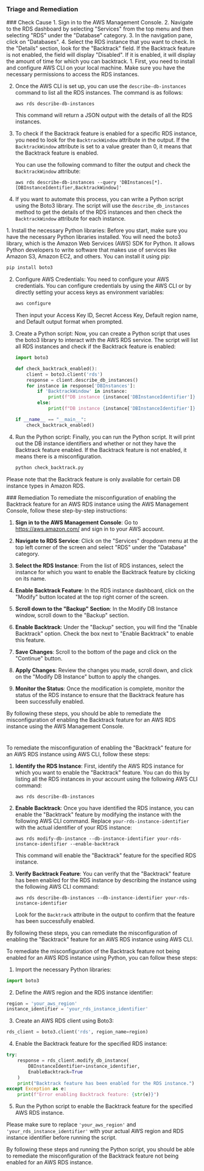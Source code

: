 
### Triage and Remediation
<Tabs>

<Tab title='Cause'>
### Check Cause
<AccordionGroup>
<Accordion title='Using Console' defaultOpen='true'>
1. Sign in to the AWS Management Console.
2. Navigate to the RDS dashboard by selecting "Services" from the top menu and then selecting "RDS" under the "Database" category.
3. In the navigation pane, click on "Databases".
4. Select the RDS instance that you want to check. In the "Details" section, look for the "Backtrack" field. If the Backtrack feature is not enabled, the field will display "Disabled". If it is enabled, it will display the amount of time for which you can backtrack.
</Accordion>

<Accordion title='Using CLI'>
1. First, you need to install and configure AWS CLI on your local machine. Make sure you have the necessary permissions to access the RDS instances.

2. Once the AWS CLI is set up, you can use the `describe-db-instances` command to list all the RDS instances. The command is as follows:

   ```
   aws rds describe-db-instances
   ```

   This command will return a JSON output with the details of all the RDS instances.

3. To check if the Backtrack feature is enabled for a specific RDS instance, you need to look for the `BacktrackWindow` attribute in the output. If the `BacktrackWindow` attribute is set to a value greater than 0, it means that the Backtrack feature is enabled.

   You can use the following command to filter the output and check the `BacktrackWindow` attribute:

   ```
   aws rds describe-db-instances --query 'DBInstances[*].[DBInstanceIdentifier,BacktrackWindow]'
   ```

4. If you want to automate this process, you can write a Python script using the Boto3 library. The script will use the `describe_db_instances` method to get the details of the RDS instances and then check the `BacktrackWindow` attribute for each instance.
</Accordion>

<Accordion title='Using Python'>
1. Install the necessary Python libraries: Before you start, make sure you have the necessary Python libraries installed. You will need the boto3 library, which is the Amazon Web Services (AWS) SDK for Python. It allows Python developers to write software that makes use of services like Amazon S3, Amazon EC2, and others. You can install it using pip:

   ```bash
   pip install boto3
   ```

2. Configure AWS Credentials: You need to configure your AWS credentials. You can configure credentials by using the AWS CLI or by directly setting your access keys as environment variables:

   ```bash
   aws configure
   ```

   Then input your Access Key ID, Secret Access Key, Default region name, and Default output format when prompted.

3. Create a Python script: Now, you can create a Python script that uses the boto3 library to interact with the AWS RDS service. The script will list all RDS instances and check if the Backtrack feature is enabled:

   ```python
   import boto3

   def check_backtrack_enabled():
       client = boto3.client('rds')
       response = client.describe_db_instances()
       for instance in response['DBInstances']:
           if 'BacktrackWindow' in instance:
               print(f"DB instance {instance['DBInstanceIdentifier']} has Backtrack enabled.")
           else:
               print(f"DB instance {instance['DBInstanceIdentifier']} does not have Backtrack enabled.")

   if __name__ == "__main__":
       check_backtrack_enabled()
   ```

4. Run the Python script: Finally, you can run the Python script. It will print out the DB instance identifiers and whether or not they have the Backtrack feature enabled. If the Backtrack feature is not enabled, it means there is a misconfiguration.

   ```bash
   python check_backtrack.py
   ```

Please note that the Backtrack feature is only available for certain DB instance types in Amazon RDS.
</Accordion>

</AccordionGroup>
</Tab>
<Tab title='Remediation'>
### Remediation

<AccordionGroup>
<Accordion title='Using Console' defaultOpen='true'>
To remediate the misconfiguration of enabling the Backtrack feature for an AWS RDS instance using the AWS Management Console, follow these step-by-step instructions:

1. **Sign in to the AWS Management Console**: Go to https://aws.amazon.com/ and sign in to your AWS account.

2. **Navigate to RDS Service**: Click on the "Services" dropdown menu at the top left corner of the screen and select "RDS" under the "Database" category.

3. **Select the RDS Instance**: From the list of RDS instances, select the instance for which you want to enable the Backtrack feature by clicking on its name.

4. **Enable Backtrack Feature**: In the RDS instance dashboard, click on the "Modify" button located at the top right corner of the screen.

5. **Scroll down to the "Backup" Section**: In the Modify DB Instance window, scroll down to the "Backup" section.

6. **Enable Backtrack**: Under the "Backup" section, you will find the "Enable Backtrack" option. Check the box next to "Enable Backtrack" to enable this feature.

7. **Save Changes**: Scroll to the bottom of the page and click on the "Continue" button.

8. **Apply Changes**: Review the changes you made, scroll down, and click on the "Modify DB Instance" button to apply the changes.

9. **Monitor the Status**: Once the modification is complete, monitor the status of the RDS instance to ensure that the Backtrack feature has been successfully enabled.

By following these steps, you should be able to remediate the misconfiguration of enabling the Backtrack feature for an AWS RDS instance using the AWS Management Console.

#
</Accordion>

<Accordion title='Using CLI'>
To remediate the misconfiguration of enabling the "Backtrack" feature for an AWS RDS instance using AWS CLI, follow these steps:

1. **Identify the RDS Instance**: First, identify the AWS RDS instance for which you want to enable the "Backtrack" feature. You can do this by listing all the RDS instances in your account using the following AWS CLI command:
   
   ```
   aws rds describe-db-instances
   ```

2. **Enable Backtrack**: Once you have identified the RDS instance, you can enable the "Backtrack" feature by modifying the instance with the following AWS CLI command. Replace `your-rds-instance-identifier` with the actual identifier of your RDS instance:

   ```
   aws rds modify-db-instance --db-instance-identifier your-rds-instance-identifier --enable-backtrack
   ```

   This command will enable the "Backtrack" feature for the specified RDS instance.

3. **Verify Backtrack Feature**: You can verify that the "Backtrack" feature has been enabled for the RDS instance by describing the instance using the following AWS CLI command:

   ```
   aws rds describe-db-instances --db-instance-identifier your-rds-instance-identifier
   ```

   Look for the `Backtrack` attribute in the output to confirm that the feature has been successfully enabled.

By following these steps, you can remediate the misconfiguration of enabling the "Backtrack" feature for an AWS RDS instance using AWS CLI.
</Accordion>

<Accordion title='Using Python'>
To remediate the misconfiguration of the Backtrack feature not being enabled for an AWS RDS instance using Python, you can follow these steps:

1. Import the necessary Python libraries:
```python
import boto3
```

2. Define the AWS region and the RDS instance identifier:
```python
region = 'your_aws_region'
instance_identifier = 'your_rds_instance_identifier'
```

3. Create an AWS RDS client using Boto3:
```python
rds_client = boto3.client('rds', region_name=region)
```

4. Enable the Backtrack feature for the specified RDS instance:
```python
try:
    response = rds_client.modify_db_instance(
        DBInstanceIdentifier=instance_identifier,
        EnableBacktrack=True
    )
    print("Backtrack feature has been enabled for the RDS instance.")
except Exception as e:
    print(f"Error enabling Backtrack feature: {str(e)}")
```

5. Run the Python script to enable the Backtrack feature for the specified AWS RDS instance.

Please make sure to replace `'your_aws_region'` and `'your_rds_instance_identifier'` with your actual AWS region and RDS instance identifier before running the script.

By following these steps and running the Python script, you should be able to remediate the misconfiguration of the Backtrack feature not being enabled for an AWS RDS instance.
</Accordion>

</AccordionGroup>
</Tab>
</Tabs>
